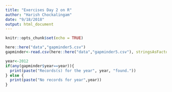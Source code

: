 ```yaml
---
title: "Exercises Day 2 on R"
author: "Harish Chockalingam"
date: "9/18/2018"
output: html_document
---
```


```r
knitr::opts_chunk$set(echo = TRUE)
```

```r
here::here("data","gapminder5.csv")
gapminder<-read.csv(here::here("data","gapminder5.csv"), stringsAsFactors = FALSE)

year<-2012
if(any(gapminder$year==year)){
  print(paste("Records(s) for the year", year, "found."))
} else {
  print(paste("No records for year",year))
}
```


